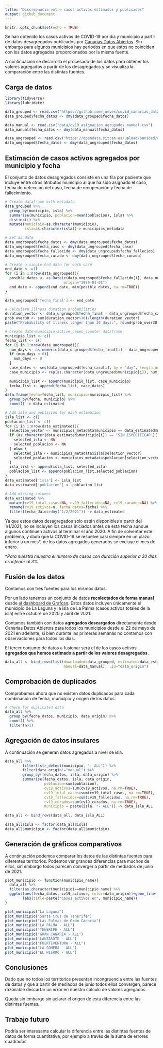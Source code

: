 ```yaml
---
title: "Discrepancia entre casos activos estimados y publicados"
output: github_document
---
```


```r
knitr::opts_chunk$set(echo = TRUE)
```

Se han obtenido los casos activos de COVID-19 por día y municipio a partir de datos desagregados publicados por [Canarias Datos Abiertos](https://datos.canarias.es/catalogos/general/dataset/datos-epidemiologicos-covid-19). Sin embargo para algunos municipios hay periodos en que estos no coinciden con los datos agregados proporcionados por la misma fuente.

A continuación se desarrolla el procesado de los datos para obtener los valores agregados a partir de los desagregados y se visualiza la comparación entre las distintas fuentes.

## Carga de datos
```r
library(tidyverse)
library(lubridate)

data_grouped <- read.csv("https://github.com/jueves/covid_canarias_data/raw/main/data/cv19_asignacion_agrupados_collected.csv")
data_grouped$fecha_datos <- dmy(data_grouped$fecha_datos)

data_manual <- read.csv("data/cv19_asignacion_agrupados_manual.csv")
data_manual$fecha_datos <- dmy(data_manual$fecha_datos)

data_ungrouped <- read.csv("https://opendata.sitcan.es/upload/sanidad/cv19_municipio-asignacion_casos.csv")
data_ungrouped$fecha_datos <- dmy(data_ungrouped$fecha_datos)
```

## Estimación de casos activos agregados por municipio y fecha
El conjunto de datos desagregados consiste en una fila por paciente que incluye entre otros atributos municipio al que ha sido asignado el caso, fecha de detección del caso, fecha de recuperación y fecha de fallecimiento.

```r
# Create dataframe with metadata
data_grouped %>%
  group_by(municipio, isla) %>%
  summarise(municipio, poblacion=mean(poblacion), isla) %>%
  distinct() %>%
  mutate(municipio=as.character(municipio),
         isla=as.character(isla))-> municipios_metadata

# Set as date
data_ungrouped$fecha_datos <- dmy(data_ungrouped$fecha_datos)
data_ungrouped$fecha_caso <- dmy(data_ungrouped$fecha_caso)
data_ungrouped$fecha_fallecido <- dmy(data_ungrouped$fecha_fallecido)
data_ungrouped$fecha_curado <- dmy(data_ungrouped$fecha_curado)

# Create a single end date for each case
end_date <- c()
for (i in 1:nrow(data_ungrouped)){
  posible_dates <- as.Date(c(data_ungrouped$fecha_fallecido[i], data_ungrouped$fecha_curado[i], today()+1),
                           origin="1970-01-01")
  end_date <- append(end_date, min(posible_dates, na.rm=TRUE))
}

data_ungrouped['fecha_final'] <- end_date

# Calculate illness duration probabilities
duration_vector <- data_ungrouped$fecha_final - data_ungrouped$fecha_caso
prob_over30 <- sum(duration_vector>30)/length(duration_vector)
paste("Probability of illness longer than 30 days:", round(prob_over30, 3))

# Create date-municipio-active_cases_counter dataframe
municipio_list <- c()
fecha_list <- c()
for (i in 1:nrow(data_ungrouped)){
  num_days <- as.numeric(data_ungrouped$fecha_final[i] - data_ungrouped$fecha_caso[i])
  if (num_days < 0){
    num_days <- 0
  }
  case_dates <- seq(data_ungrouped$fecha_caso[i], by = "day", length.out = num_days)
  case_municipio <- rep(as.character(data_ungrouped$municipio[i]), num_days)
  
  municipio_list <- append(municipio_list, case_municipio)
  fecha_list <- append(fecha_list, case_dates)
}
data.frame(fecha=fecha_list, municipio=municipio_list) %>%
  group_by(fecha, municipio) %>%
  count() -> data_estimated

# Add isla and poblacion for each estimation
isla_list <- c()
poblacion_list <- c()
for (i in 1:nrow(data_estimated)){
  selection_vector <- municipios_metadata$municipio == data_estimated$municipio[i]
  if (as.character(data_estimated$municipio[i]) == "SIN ESPECIFICAR"){
    selected_isla <- NA
    selected_poblacion <- NA
  } else {
    selected_isla <- municipios_metadata$isla[selection_vector]
    selected_poblacion <- municipios_metadata$poblacion[selection_vector]
  }
  isla_list <- append(isla_list, selected_isla)
  poblacion_list <- append(poblacion_list,selected_poblacion)
}
data_estimated['isla'] <- isla_list
data_estimated['poblacion'] <- poblacion_list

# Add missing columns
data_estimated %>%
  mutate(cv19_total_casos=NA, cv19_fallecidos=NA, cv19_curados=NA) %>%
  rename(cv19_activos=n, fecha_datos=fecha) %>%
  filter(fecha_datos>dmy("1/2/2021")) -> data_estimated
```
Ya que estos datos desagregados solo están disponibles a partir del 1/1/2021, no se incluyen los casos iniciados antes de esta fecha aunque algunos continuen activos al terminar el año 2020. A fin de solventar este problema, y dado que la COVID-19 se resuelve casi siempre en un plazo inferior a un mes*, de los datos agregados generados se excluye el mes de enero.

\**Para nuestra muestra el número de casos con duración superior a 30 días es inferior al 3%*


## Fusión de los datos
Contamos con tres fuentes para los mismos datos.

Por un lado tenemos un conjunto de datos **recolectados de forma manual** desde [el dashboard de Grafcan](https://grafcan1.maps.arcgis.com/apps/opsdashboard/index.html#/156eddd4d6fa4ff1987468d1fd70efb6). Estos datos incluyen únicamente el municipio de La Laguna y la isla de La Palma (casos activos totales de la isla) entre octubre de 2020 y abril de 2021.

Contamos también con datos **agregados descargados** directamente desde Canarias Datos Abiertos para todos los municipios desde el 22 de mayo de 2021 en adelante, si bien durante las primeras semanas no contamos con observaciones para todos los días.

El tercer conjunto de datos a fusionar será el de los casos activos **agregados que hemos estimado a partir de los valores desagregados**.

```r
data_all <- bind_rows(list(downloaded=data_grouped, estimated=data_estimated,
                           manual=data_manual), .id="data_origin")
```

## Comprobación de duplicados
Comprobamos ahora que no existen datos duplicados para cada combinación de fecha, municipio y origen de los datos.
```r
# Check for duplicated data
data_all %>%
  group_by(fecha_datos, municipio, data_origin) %>%
  count() %>%
  filter(n>1)
```

## Agregación de datos insulares
A continuación se generan datos agregados a nivel de isla.
```r
data_all %>%
        filter(!str_detect(municipio, "- ALL")) %>%
        filter(data_origin!="manual") %>%
        group_by(fecha_datos, isla, data_origin) %>%
        summarise(fecha_datos, isla, data_origin,
                  poblacion=sum(poblacion),
                  cv19_activos=sum(cv19_activos, na.rm=TRUE),
                  cv19_total_casos=sum(cv19_total_casos, na.rm=TRUE),
                  cv19_fallecidos=sum(cv19_fallecidos, na.rm=TRUE),
                  cv19_curados=sum(cv19_curados, na.rm=TRUE),
                  municipio = paste(isla, "- ALL")) -> data_isla_ALL
    
data_all <- bind_rows(data_all, data_isla_ALL)
    
data_all$isla <- factor(data_all$isla)
data_all$municipio <- factor(data_all$municipio)
```
## Generación de gráficos comparativos
A continuación podemos comparar los datos de las distintas fuentes para diferentes territorios. Podemos ver grandes diferencias para muchos de ellos, sin embargo todos parecen converger a partir de mediados de junio de 2021.

```r
plot_municipio <- function(municipio_name){
  data_all %>%
  filter(as.character(municipio)==municipio_name) %>%
  ggplot(aes(fecha_datos, cv19_activos, color=data_origin))+geom_line()+
        labs(title=paste("Casos activos en", municipio_name))
}
```


```r
plot_municipio("La Laguna")
plot_municipio("Santa Cruz de Tenerife")
plot_municipio("Las Palmas de Gran Canaria")
plot_municipio("LA PALMA - ALL")
plot_municipio("TENERIFE - ALL")
plot_municipio("GRAN CANARIA - ALL")
plot_municipio("LANZAROTE - ALL")
plot_municipio("FUERTEVENTURA - ALL")
plot_municipio("LA GOMERA - ALL")
plot_municipio("EL HIERRO - ALL")
```

## Conclusiones
Dado que no todos los territorios presentan incongruencia entre las fuentes de datos y que a partir de mediados de junio todos ellos convergen, parece razonable descartar un error en nuestro cálculo de valores agregados.

Queda sin embargo sin aclarar el origen de esta diferencia entre las distintas fuentes.

## Trabajo futuro
Podría ser interesante calcular la diferencia entre las distintas fuentes de datos de forma cuantitativa, por ejemplo a través de la suma de errores cuadrados.